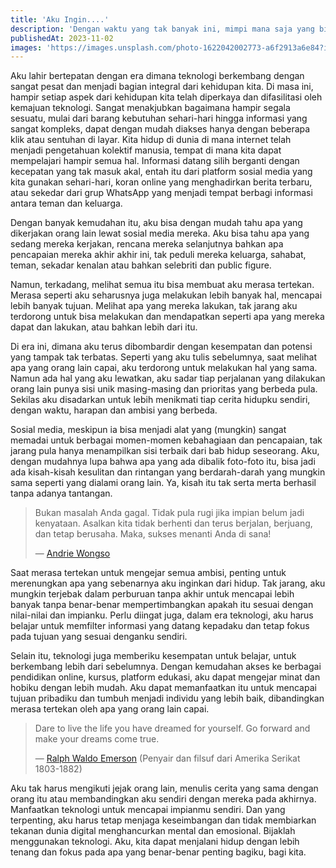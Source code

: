 ```yaml
---
title: 'Aku Ingin....'
description: 'Dengan waktu yang tak banyak ini, mimpi mana saja yang bisa aku wujudkan?'
publishedAt: 2023-11-02
images: 'https://images.unsplash.com/photo-1622042002773-a6f2913a6e84?ixlib=rb-4.0.3&ixid=M3wxMjA3fDB8MHxwaG90by1wYWdlfHx8fGVufDB8fHx8fA%3D%3D'
---
```


Aku lahir bertepatan dengan era dimana teknologi berkembang dengan sangat pesat dan menjadi bagian integral dari kehidupan kita. Di masa ini, hampir setiap aspek dari kehidupan kita telah diperkaya dan difasilitasi oleh kemajuan teknologi. Sangat menakjubkan bagaimana hampir segala sesuatu, mulai dari barang kebutuhan sehari-hari hingga informasi yang sangat kompleks, dapat dengan mudah diakses hanya dengan beberapa klik atau sentuhan di layar. Kita hidup di dunia di mana internet telah menjadi pengetahuan kolektif manusia, tempat di mana kita dapat mempelajari hampir semua hal. Informasi datang silih berganti dengan kecepatan yang tak masuk akal, entah itu dari platform sosial media yang kita gunakan sehari-hari, koran online yang menghadirkan berita terbaru, atau sekedar dari grup WhatsApp yang menjadi tempat berbagi informasi antara teman dan keluarga.

Dengan banyak kemudahan itu, aku bisa dengan mudah tahu apa yang dikerjakan orang lain lewat sosial media mereka. Aku bisa tahu apa yang sedang mereka kerjakan, rencana mereka selanjutnya bahkan apa pencapaian mereka akhir akhir ini, tak peduli mereka keluarga, sahabat, teman, sekadar kenalan atau bahkan selebriti dan public figure.

Namun, terkadang, melihat semua itu bisa membuat aku merasa tertekan. Merasa seperti aku seharusnya juga melakukan lebih banyak hal, mencapai lebih banyak tujuan. Melihat apa yang mereka lakukan, tak jarang aku terdorong untuk bisa melakukan dan mendapatkan seperti apa yang mereka dapat dan lakukan, atau bahkan lebih dari itu.

Di era ini, dimana aku terus dibombardir dengan kesempatan dan potensi yang tampak tak terbatas. Seperti yang aku tulis sebelumnya, saat melihat apa yang orang lain capai, aku terdorong untuk melakukan hal yang sama. Namun ada hal yang aku lewatkan, aku sadar tiap perjalanan yang dilakukan orang lain punya sisi unik masing-masing dan prioritas yang berbeda pula. Sekilas aku disadarkan untuk lebih menikmati tiap cerita hidupku sendiri, dengan waktu, harapan dan ambisi yang berbeda.

Sosial media, meskipun ia bisa menjadi alat yang (mungkin) sangat memadai untuk berbagai momen-momen kebahagiaan dan pencapaian, tak jarang pula hanya menampilkan sisi terbaik dari bab hidup seseorang. Aku, dengan mudahnya lupa bahwa apa yang ada dibalik foto-foto itu, bisa jadi ada kisah-kisah kesulitan dan rintangan yang berdarah-darah yang mungkin sama seperti yang dialami orang lain. Ya, kisah itu tak serta merta berhasil tanpa adanya tantangan.

> Bukan masalah Anda gagal. Tidak pula rugi
> jika impian belum jadi kenyataan. Asalkan kita tidak berhenti dan terus
> berjalan, berjuang, dan tetap berusaha. Maka, sukses menanti Anda di
> sana!
>
> ― [Andrie Wongso](https://jagokata.com/kata-bijak/dari-andrie_wongso.html)

Saat merasa tertekan untuk mengejar semua ambisi, penting untuk merenungkan apa yang sebenarnya aku inginkan dari hidup. Tak jarang, aku mungkin terjebak dalam perburuan tanpa akhir untuk mencapai lebih banyak tanpa benar-benar mempertimbangkan apakah itu sesuai dengan nilai-nilai dan impianku. Perlu diingat juga, dalam era teknologi, aku harus belajar untuk memfilter informasi yang datang kepadaku dan tetap fokus pada tujuan yang sesuai denganku sendiri.

Selain itu, teknologi juga memberiku kesempatan untuk belajar, untuk berkembang lebih dari sebelumnya. Dengan kemudahan akses ke berbagai pendidikan online, kursus, platform edukasi, aku dapat mengejar minat dan hobiku dengan lebih mudah. Aku dapat memanfaatkan itu untuk mencapai tujuan pribadiku dan tumbuh menjadi individu yang lebih baik, dibandingkan merasa tertekan oleh apa yang orang lain capai.

> Dare to live the life you have dreamed for yourself. Go forward and make your dreams come true.
>
> ― [Ralph Waldo Emerson](https://jagokata.com/kata-bijak/dari-ralph_waldo_emerson.html)
> (Penyair dan filsuf dari Amerika Serikat 1803-1882)

Aku tak harus mengikuti jejak orang lain, menulis cerita yang sama dengan orang itu atau membandingkan aku sendiri dengan mereka pada akhirnya. Manfaatkan teknologi untuk mencapai impianmu sendiri. Dan yang terpenting, aku harus tetap menjaga keseimbangan dan tidak membiarkan tekanan dunia digital menghancurkan mental dan emosional. Bijaklah menggunakan teknologi. Aku, kita dapat menjalani hidup dengan lebih tenang dan fokus pada apa yang benar-benar penting bagiku, bagi kita.
